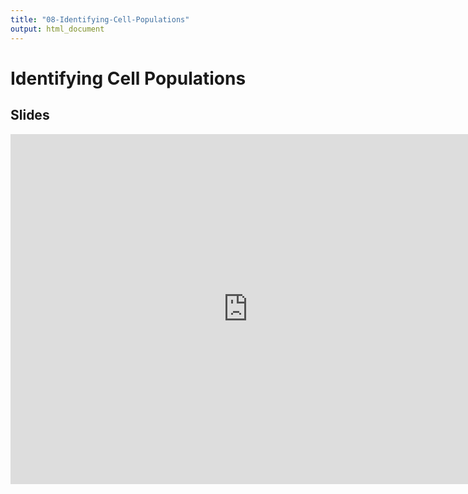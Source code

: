 ```yaml
---
title: "08-Identifying-Cell-Populations"
output: html_document
---
```


# Identifying Cell Populations

## Slides


<iframe src="https://docs.google.com/presentation/d/e/2PACX-1vTvbj3ozORDSetpF5Ke36FxTHh910f8yWcVgJ37ELhitlPHDup75aV94J5w0Orfq4BKvrxiCiD46AG_/embed?start=false&loop=false&delayms=3000" frameborder="0" width="760" height="560" allowfullscreen="true" mozallowfullscreen="true" webkitallowfullscreen="true"></iframe>

